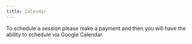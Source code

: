 ```yaml
---
title: Calendar
---
```


<Calendar />

To schedule a session please make a payment and then you will have the ability to schedule via Google Calendar.